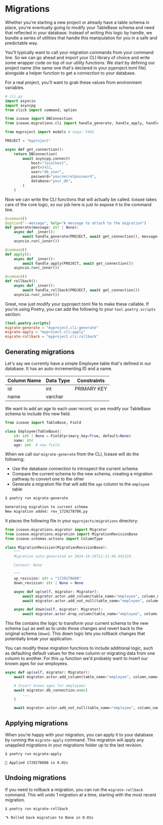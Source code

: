 # Migrations

Whether you're starting a new project or already have a table schema
in place, you're eventually going to modify your TableBase schema and
need that reflected in your database. Instead of writing this logic by
handle, we bundle a series of utilities that handle this manipulation
for you in a safe and predictable way.

You'll typically want to call your migration commands from your command line. So
we can go ahead and import your CLI library of choice and write some wrapper
code on top of our utility functions. We start by defining our project name (the
same one that's declared in your pyproject.toml file) alongside a helper function
to get a connection to your database.

For a real project, you'll want to grab these values from environment variables.

```python
# cli.py
import asyncio
import asyncpg
from click import command, option

from iceaxe import DBConnection
from iceaxe.migrations.cli import handle_generate, handle_apply, handle_rollback

from myproject import models # noqa: F401

PROJECT = "myproject"

async def get_connection():
    return DBConnection(
        await asyncpg.connect(
            host="localhost",
            port=5432,
            user="db_user",
            password="yoursecretpassword",
            database="your_db",
        )
    )
```

Now we can write the CLI functions that will actually be called. Iceaxe takes
care of the core logic, so our job here is just to expose it to the command line.

```python
@command()
@option("--message", help="A message to attach to the migration")
def generate(message: str | None):
    async def _inner():
        await handle_generate(PROJECT, await get_connection(), message=message)
    asyncio.run(_inner())

@command()
def apply():
    async def _inner():
        await handle_apply(PROJECT, await get_connection())
    asyncio.run(_inner())

@command()
def rollback():
    async def _inner():
        await handle_rollback(PROJECT, await get_connection())
    asyncio.run(_inner())
```

Great, now just modify your pyproject.toml file to make these callable. If you're
using Poetry, you can add the following to your `tool.poetry.scripts` section:

```toml
[tool.poetry.scripts]
migrate-generate = "myproject.cli:generate"
migrate-apply = "myproject.cli:apply"
migrate-rollback = "myproject.cli:rollback"
```

## Generating migrations

Let's say we currently have a simple Employee table that's defined in our
database. It has an auto-incrementing ID and a name.

| Column Name | Data Type | Constraints |
|-------------|-----------|-------------|
| id          | int       | PRIMARY KEY |
| name        | varchar   |             |

We want to add an age to each user record, so we modify our TableBase schema
to include this new field.

```python
from iceaxe import TableBase, Field

class Employee(TableBase):
    id: int | None = Field(primary_key=True, default=None)
    name: str
    age: int  # new field
```

When we call our `migrate-generate` from the CLI, Iceaxe will do the following:

- Use the database connection to introspect the current schema
- Compare the current schema to the new schema, creating a migration pathway
  to convert one to the other
- Generate a migration file that will add the `age` column to the `employee` table

```bash
$ poetry run migrate-generate

Generating migration to current schema
New migration added: rev_1729278706.py
```

It places the following file in your `myprojects/migrations` directory:

```python
from iceaxe.migrations.migrator import Migrator
from iceaxe.migrations.migration import MigrationRevisionBase
from iceaxe.schemas.actions import ColumnType

class MigrationRevision(MigrationRevisionBase):
    """
    Migration auto-generated on 2024-10-18T12:11:46.941324.

    Context: None

    """
    up_revision: str = "1729278608"
    down_revision: str | None = None

    async def up(self, migrator: Migrator):
        await migrator.actor.add_column(table_name="employee", column_name="age", explicit_data_type=ColumnType.INTEGER, explicit_data_is_list=False, custom_data_type=None)
        await migrator.actor.add_not_null(table_name="employee", column_name="age")

    async def down(self, migrator: Migrator):
        await migrator.actor.drop_column(table_name="employee", column_name="age")
```

This file contains the logic to transform your current schema to the new schema (`up`) as well
as to undo those changes and revert back to the original schema (`down`). This down logic
lets you rollback changes that potentially break your application.

You can modify these migration functions to include additional logic, such as defaulting
default values for the new column or migrating data from one column to another. For this
`up` function we'd probably want to insert our known ages for our employees.

```python
async def up(self, migrator: Migrator):
    await migrator.actor.add_column(table_name="employee", column_name="age", explicit_data_type=ColumnType.INTEGER, explicit_data_is_list=False, custom_data_type=None)

    # Insert known ages for employees
    await migrator.db_connection.exec(
        ...
    )

    await migrator.actor.add_not_null(table_name="employee", column_name="age")
```

## Applying migrations

When you're happy with your migration, you can apply it to your database by running
the `migrate-apply` command. This migration will apply any unapplied migrations in
your migrations folder up to the last revision.

```bash
$ poetry run migrate-apply

🚀 Applied 1729278608 in 0.02s
```

## Undoing migrations

If you need to rollback a migration, you can run the `migrate-rollback` command. This
will undo 1 migration at a time, starting with the most recent migration.

```bash
$ poetry run migrate-rollback

🪃 Rolled back migration to None in 0.01s
```
